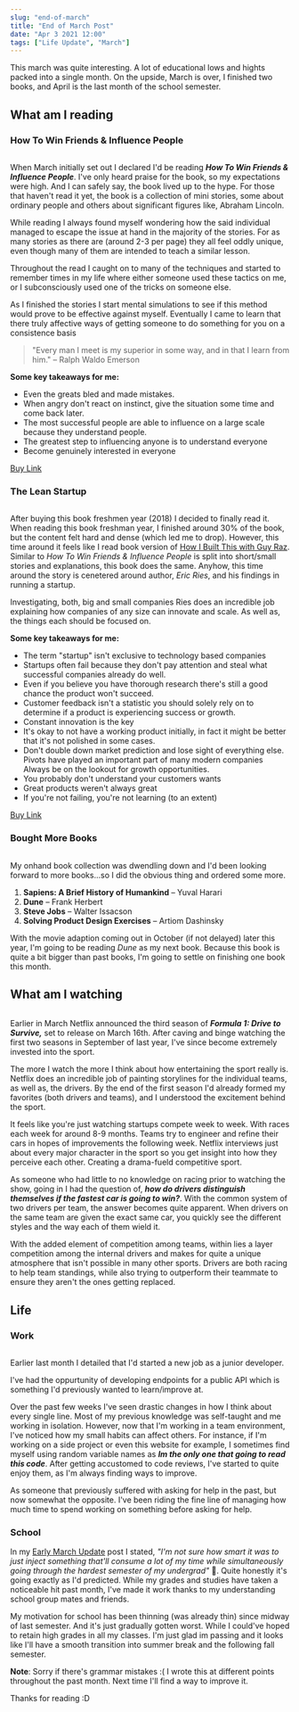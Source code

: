 ```yaml
---
slug: "end-of-march"
title: "End of March Post"
date: "Apr 3 2021 12:00"
tags: ["Life Update", "March"]
---
```


This march was quite interesting. A lot of educational lows and hights packed into a single month. On the upside, March is over, I finished two books, and April is the last month of the school semester.

## What am I reading



### How To Win Friends & Influence People

<IMG url="/lincoln.png"/>

When March initially set out I declared I'd be reading ***How  To Win Friends & Influence People***. I've only heard praise for the book, so my expectations were high. And I can safely say, the book lived up to the hype. For those that haven't read it yet, the book is a collection of mini stories, some about ordinary people and others about significant figures like, Abraham Lincoln.

While reading I always found myself wondering how the said individual managed to escape the issue at hand in the majority of the stories. For as many stories as there are (around 2-3 per page) they all feel oddly unique, even though many of them are intended to teach a similar lesson.

Throughout the read I caught on to many of the techniques and started to remember times in my life where either someone used these tactics on me, or I subconsciously used one of the tricks on someone else.

As I finished the stories I start mental simulations to see if this method would prove to be effective against myself. Eventually I came to learn that there truly affective ways of getting someone to do something for you on a consistence basis 
> "Every man I meet is my superior in some way, and in that I learn from him." – Ralph Waldo Emerson 


**Some key takeaways for me:**

- Even the greats bled and made mistakes.
- When angry don't react on instinct, give the situation some time and come back later.
- The most successful people are able to influence on a large scale because they understand people.
- The greatest step to influencing anyone is to understand everyone
- Become genuinely interested in everyone

[Buy Link](https://www.amazon.com/How-Win-Friends-Influence-People/dp/0671027034)
### The Lean Startup

<IMG url="/apple.png"/>


After buying this book freshmen year (2018) I decided to finally read it. When reading this book freshman year, I finished around 30% of the book, but the content felt hard and dense (which led me to drop). However, this time around it feels like I read book version of [How I Built This with Guy Raz](https://www.npr.org/podcasts/510313/how-i-built-this). Similar to *How To Win Friends & Influence People* is split into short/small stories and explanations, this book does the same. Anyhow, this time around the story is cenetered around author, *Eric Ries*, and his findings in running a startup.

Investigating, both, big and small companies Ries does an incredible job explaining how companies of any size can innovate and scale. As well as, the things each should be focused on.

**Some key takeaways for me:**


- The term "startup" isn't exclusive to technology based companies
- Startups often fail because they don't pay attention and steal what successful companies already do well.
- Even if you believe you have thorough research there's still a good chance the product won't succeed.
- Customer feedback isn't a statistic you should solely rely on to determine if a product is experiencing success or growth.
- Constant innovation is the key
- It's okay to not have a working product initially, in fact it might be better that it's not polished in some cases.
- Don't double down market prediction and lose sight of everything else. Pivots have played an important part of many modern companies  Always be on the lookout for growth opportunities.
- You probably don't understand your customers wants
- Great products weren't always great
- If you're not failing, you're not learning (to an extent)

[Buy Link](https://www.amazon.com/Lean-Startup-Entrepreneurs-Continuous-Innovation/dp/0307887898)
### Bought More Books
<IMG url="/books.jpg"/>

My onhand book collection was dwendling down and I'd been looking forward to more books...so I did the obvious thing and ordered some more.

1. **Sapiens: A Brief History of Humankind** – Yuval Harari
2. **Dune** – Frank Herbert
3. **Steve Jobs** – Walter Issacson
4. **Solving Product Design Exercises** – Artiom Dashinsky

With the movie adaption coming out in October (if not delayed) later this year, I'm going to be reading *Dune* as my next book. Because this book is quite a bit bigger than past books, I'm going to settle on finishing one book this month.
## What am I watching

<IMG url="/charlesleclerc.gif" caption="Charles Leclerc, Formula 1 driver for Scuderia Ferrari"/>

Earlier in March Netflix announced the third season of ***Formula 1: Drive to Survive,*** set to release on March 16th. After caving and binge watching the first two seasons in September of last year, I've since become extremely invested into the sport.

The more I watch the more I think about how entertaining the sport really is. Netflix does an incredible job of painting storylines for the individual teams, as well as, the drivers. By the end of the first season I'd already formed my favorites (both drivers and teams), and I understood the excitement behind the sport.


It feels like you're just watching startups compete week to week. With races each week for around 8-9 months. Teams try to engineer and refine their cars in hopes of improvements the following week. Netflix interviews just about every major character in the sport so you get insight into how they perceive each other. Creating a drama-fueld competitive sport.
<IMG url="/mercedes.png" caption="Mercedes Formula 1 Team, Lewis Hamilton (left), Toto Wolff(center), Valtteri Bottas (right)"/>

As someone who had little to no knowledge on racing prior to watching the show, going in I had the question of, ***how do drivers distinguish themselves if the fastest car is going to win?***.  With the common system of two drivers per team, the answer becomes quite apparent. When drivers on the same team are given the exact same car, you quickly see the different styles and the way each of them wield it.

With the added element of competition among teams, within lies a layer competition among the internal drivers and makes for quite a unique atmosphere that isn't possible in many other sports. Drivers are both racing to help team standings, while also trying to outperform their teammate to ensure they aren't the ones getting replaced.

## Life

### Work
<IMG url="/wind-rises.gif"/>

Earlier last month I detailed that I'd started a new job as a junior developer.

I've had the oppurtunity of developing endpoints for a public API which is something I'd previously wanted to learn/improve at.

Over the past few weeks I've seen drastic changes in how I think about every single line. Most of my previous knowledge was self-taught and me working in isolation. However, now that I'm working in a team environment, I've noticed how my small habits can affect others. For instance, if I'm working on a side project or even this website for example, I sometimes find myself using random variable names as ***Im the only one that going to read this code***. After getting accustomed to code reviews, I've started to quite enjoy them, as I'm always finding ways to improve.

As someone that previously suffered with asking for help in the past, but now somewhat the opposite. I've been riding the fine line of managing how much time to spend working on something before asking for help.

### School
In my [Early March Update](/blog/early-march-update) post I stated, *"I'm not sure how smart it was to just inject something that'll consume a lot of my time while simultaneously going through the hardest semester of my undergrad"* 🤡. Quite honestly it's going exactly as I'd predicted. While my grades and studies have taken a noticeable hit past month, I've made it work thanks to my understanding school group mates and friends. 

My motivation for school has been thinning (was already thin) since midway of last semester. And it's just gradually gotten worst. While I could've hoped to retain high grades in all my classes. I'm just glad im passing and it looks like I'll have a smooth transition into summer break and the following fall semester.

**Note**: Sorry if there's grammar mistakes :( I wrote this at different points throughout the past month. Next time I'll find a way to improve it. 

Thanks for reading :D
